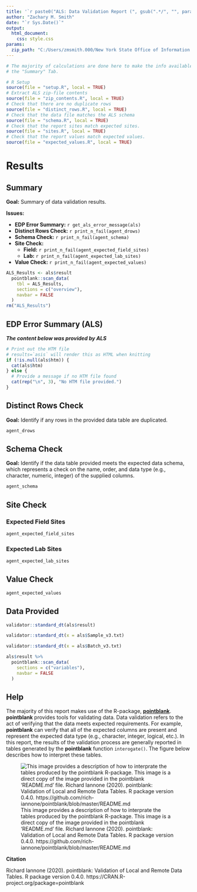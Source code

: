 ```yaml
---
title: '`r paste0("ALS: Data Validation Report (", gsub(".*/", "", params$zip_path), ")")`'
author: "Zachary M. Smith"
date: "`r Sys.Date()`"
output:
  html_document:
    css: style.css
params:
  zip_path: "C:/Users/zmsmith.000/New York State Office of Information Technology Services/BWAM - 2020/ribs/R2003457.zip"
---
```



```r
# The majority of calculations are done here to make the info available on
# the "Summary" Tab.

# R Setup
source(file = "setup.R", local = TRUE)
# Extract ALS zip-file contents
source(file = "zip_contents.R", local = TRUE)
# Check that there are no duplicate rows
source(file = "distinct_rows.R", local = TRUE)
# Check that the data file matches the ALS schema
source(file = "schema.R", local = TRUE)
# Check that the report sites match expected sites.
source(file = "sites.R", local = TRUE)
# Check that the report values match expected values.
source(file = "expected_values.R", local = TRUE)
```

# Results {.tabset}

## Summary

__Goal:__ Summary of data validation results.
\  

__Issues:__

* __EDP Error Summary:__ `r get_als_error_message(als)`
* __Distinct Rows Check:__ `r print_n_fail(agent_drows)`
* __Schema Check:__ `r print_n_fail(agent_schema)`
* __Site Check:__
  + __Field:__ `r print_n_fail(agent_expected_field_sites)`
  + __Lab:__ `r print_n_fail(agent_expected_lab_sites)`
* __Value Check:__ `r print_n_fail(agent_expected_values)`

```r
ALS_Results <- als$result
  pointblank::scan_data(
    tbl = ALS_Results,
    sections = c("overview"),
    navbar = FALSE
  )
rm("ALS_Results")
```

## EDP Error Summary (ALS)

__*The content below was provided by ALS*__

```r
# Print out the HTM file
# results=`asis` will render this as HTML when knitting
if (!is.null(als$htm)) {
  cat(als$htm)
} else {
  # Provide a message if no HTM file found
  cat(rep("\n", 3), "No HTM file provided.")
}

```

## Distinct Rows Check

__Goal:__ Identify if any rows in the provided data table are duplicated.
\  
```r
agent_drows
```

## Schema Check

__Goal:__ Identify if the data table provided meets the expected data schema, which represents a check on the name, order, and data type (e.g., character, numeric, integer) of the supplied columns.

```r
agent_schema
```

## Site Check

### Expected Field Sites 

```r
agent_expected_field_sites 
```

### Expected Lab Sites 

```r
agent_expected_lab_sites 
```

## Value Check

```r
agent_expected_values
```

## Data Provided

```r
validator::standard_dt(als$result)
```


```r
validator::standard_dt(x = als$Sample_v3.txt)
```

```r
validator::standard_dt(x = als$Batch_v3.txt)
```

```r
als$result %>% 
  pointblank::scan_data(
    sections = c("variables"),
    navbar = FALSE
  )
```

## Help

The majority of this report makes use of the R-package, [__pointblank__](https://rich-iannone.github.io/pointblank/). __pointblank__ provides tools for validating data. Data validation refers to the act of verifying that the data meets expected requirements. For example, __pointblank__ can verify that all of the expected columns are present and represent the expected data type (e.g., character, integer, logical, etc.). In this report, the results of the validation process are generally reported in tables generated by the __pointblank__ function `interogate()`. The figure below describes how to interpret these tables.

![This image provides a description of how to interprate the tables produced by the pointblank R-package. This image is a direct copy of the image provided in the pointblank 'README.md' file. Richard Iannone (2020). pointblank: Validation of Local and Remote Data Tables. R package version 0.4.0. https://github.com/rich-iannone/pointblank/blob/master/README.md](images/agent_report.png)


__Citation__

Richard Iannone (2020). pointblank: Validation of Local and Remote Data Tables. R
  package version 0.4.0. https://CRAN.R-project.org/package=pointblank



